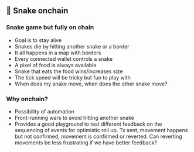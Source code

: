 ## 🐍 Snake onchain

### Snake game but fully on chain

- Goal is to stay alive
- Snakes die by hitting another snake or a border
- It all happens in a map with borders
- Every connected wallet controls a snake
- A pixel of food is always available
- Snake that eats the food wins/increases size
- The tick speed will be tricky but fun to play with
- When does my snake move, when does the other snake move?

### Why onchain?

- Possibility of automation
- Front-running wars to avoid hitting another snake
- Provides a good playground to test different feedback on the sequencing of events for optimistic roll up. Tx sent, movement happens but not confirmed, movement is confirmed or reverted. Can reverting movements be less frustrating if we have better feedback?

